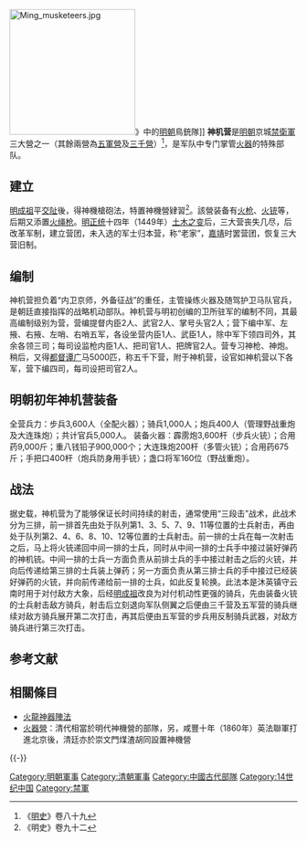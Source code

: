 {{More footnotes|time=2019-08-07T15:21:17+00:00}}
[[File:Ming_musketeers.jpg|220px]]》中的[[明朝|明朝]]鳥銃隊]]
'''神机营'''是[[明代|明朝]]京城[[禁衛軍|禁衛軍]]三大營之一（其餘兩營為[[五軍營|五軍營]]及[[三千營|三千營]]）<ref>《[[明史|明史]]》卷八十九</ref>，是军队中专门掌管[[火器|火器]]的特殊部队。

== 建立 ==
[[明成祖|明成祖]]平[[交阯|交阯]]後，得神機槍砲法，特置神機營肄習<ref>《明史》卷九十二</ref>。該營装备有[[火枪|火枪]]、[[火铳|火铳]]等，后期又添置[[火绳枪|火绳枪]]。[[明朝|明]][[正统_(年号)|正统]]十四年（1449年）[[土木之变|土木之变]]后，三大营丧失几尽，后改革军制，建立营团，未入选的军士归本营，称“老家”，[[嘉靖|嘉靖]]时罢营团，恢复三大营旧制。

== 编制 ==
<!-- 《[[火龍經|火龍經]]》中的[[明朝|明朝]]鳥銃隊。 -->神机营担负着“内卫京师，外备征战”的重任，主管操练火器及随驾护卫马队官兵，是朝廷直接指挥的战略机动部队。神机营与明初创编的卫所驻军的编制不同，其最高编制级别为营，营编提督内臣2人、武官2人、掌号头官2人；营下编中军、左掖、右掖、左哨、右哨五军，各设坐营内臣1人、武臣1人，除中军下领四司外，其余各领三司；每司设监枪内臣1人、把司官1人、把牌官2人。营专习神枪、神炮。稍后，又得[[都督|都督]][[谭广|谭广]]马5000匹，称五千下营，附于神机营，设官如神机营以下各军，营下编四司，每司设把司官2人。

== 明朝初年神机营装备 ==
全营兵力：步兵3,600人（全配火器）；骑兵1,000人；炮兵400人（管理野战重炮及大连珠炮）；共计官兵5,000人。
装备火器：霹雳炮3,600杆（步兵火铳）；合用药9,000斤；重八钱铅子900,000个；大连珠炮200杆（多管火铳）；合用药675斤；手把口400杆（炮兵防身用手铳）；盏口将军160位（野战重炮）。

== 战法 ==
据史载，神机营为了能够保证长时间持续的射击，通常使用“三段击”战术，此战术分为三排，前一排首先由处于队列第1、3、5、7、9、11等位置的士兵射击，再由处于队列第2、4、6、8、10、12等位置的士兵射击。前一排的士兵在每一次射击之后，马上将火铳递回中间一排的士兵，同时从中间一排的士兵手中接过装好弹药的神机铳。中间一排的士兵一方面负责从前排士兵的手中接过射击之后的火铳，并向后传递给第三排的士兵装上弹药；另一方面负责从第三排士兵的手中接过已经装好弹药的火铳，并向前传递给前一排的士兵，如此反复轮换。此法本是沐英镇守云南时用于对付敌方大象，后经[[明成祖|明成祖]]改良为对付机动性更强的骑兵，先由装备火铳的士兵射击敌方骑兵，射击后立刻退向军队侧翼之后便由三千营及五军营的骑兵继续对敌方骑兵展开第二次打击，再其后便由五军营的步兵用反制骑兵武器，对敌方骑兵进行第三次打击。

== 参考文献 ==
{{Reflist|2}}

== 相關條目 ==
* [[火龍神器陣法|火龍神器陣法]]
* [[火器營|火器營]]：清代相當於明代神機營的部隊，另，咸豐十年（1860年）英法聯軍打進北京後，清廷亦於崇文門煤渣胡同設置神機營

{{-}}
{{並稱|明京城[[禁衛軍|禁衛軍]]三大營|[[神机营|神機營]]　-　[[五軍營|五軍營]]　-　[[三千營|三千營]]}}
[[Category:明朝軍事|Category:明朝軍事]]
[[Category:清朝軍事|Category:清朝軍事]]
[[Category:中國古代部隊|Category:中國古代部隊]]
[[Category:14世纪中国|Category:14世纪中国]]
[[Category:禁軍|Category:禁軍]]